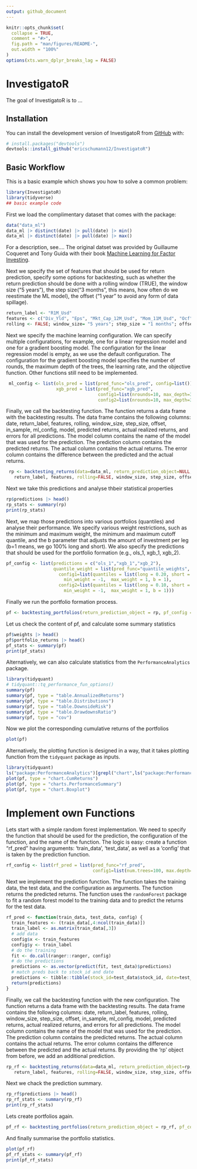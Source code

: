 ```yaml
---
output: github_document
---
```


<!-- README.md is generated from README.Rmd. Please edit that file -->

```r
knitr::opts_chunk$set(
  collapse = TRUE,
  comment = "#>",
  fig.path = "man/figures/README-",
  out.width = "100%"
)
options(xts.warn_dplyr_breaks_lag = FALSE)
```

# InvestigatoR

<!-- badges: start -->
<!-- badges: end -->

The goal of InvestigatoR is to ...

## Installation

You can install the development version of InvestigatoR from [GitHub](https://github.com/) with:

``` r
# install.packages("devtools")
devtools::install_github("ericschumann12/InvestigatoR")
```

## Basic Workflow

This is a basic example which shows you how to solve a common problem:

```r
library(InvestigatoR)
library(tidyverse)
## basic example code
```

First we load the complimentary dataset that comes with the package:

```r
data("data_ml")
data_ml |> distinct(date) |> pull(date) |> min()
data_ml |> distinct(date) |> pull(date) |> max()
```

For a description, see.... The original datset was provided by Guillaume Coqueret and Tony Guida with their book [Machine Learning for Factor Investing](https://mlfactor.com).

Next we specify the set of features that should be used for return prediction, specify some options for backtesting, such as whether the return prediction should be done with a rolling window (TRUE), the window size ("5 years"), the step size("3 months", this means, how often do we reestimate the ML model), the offset ("1 year" to avoid any form of data spillage).

```r
return_label <- "R1M_Usd"
features <- c("Div_Yld", "Eps", "Mkt_Cap_12M_Usd", "Mom_11M_Usd", "Ocf", "Pb", "Vol1Y_Usd")
rolling <- FALSE; window_size= "5 years"; step_size = "1 months"; offset = "1 month"; in_sample = TRUE
```

Next we specify the machine learning configuration. We can specify multiple configurations, for example, one for a linear regression model and one for a gradient boosting model. The configuration for the linear regression model is empty, as we use the default configuration. The configuration for the gradient boosting model specifies the number of rounds, the maximum depth of the trees, the learning rate, and the objective function. Other functions still need to be implemented.

```r
 ml_config <- list(ols_pred = list(pred_func="ols_pred", config=list()),
                   xgb_pred = list(pred_func="xgb_pred", 
                                   config1=list(nrounds=10, max_depth=3, eta=0.3, objective="reg:squarederror"),
                                   config2=list(nrounds=10, max_depth=3, eta=0.1, objective="reg:squarederror")))
```

Finally, we call the backtesting function. The function returns a data frame with the backtesting results. The data frame contains the following columns: date, return_label, features, rolling, window_size, step_size, offset, in_sample, ml_config, model, predicted returns, actual realized returns, and errors for all predictions. The model column contains the name of the model that was used for the prediction. The prediction column contains the predicted returns. The actual column contains the actual returns. The error column contains the difference between the predicted and the actual returns.

```r
 rp <- backtesting_returns(data=data_ml, return_prediction_object=NULL,
   return_label, features, rolling=FALSE, window_size, step_size, offset, in_sample, ml_config, append=FALSE, num_cores=NULL)
```

Next we take this predictions and analyse thbeir statistical properties

```r
rp$predictions |> head()
rp_stats <- summary(rp)
print(rp_stats)
```

Next, we map those predictions into various portfolios (quantiles) and analyse their performance. We specify various weight restrictions, such as the minimum and maximum weight, the minimum and maximum cutoff quantile, and the b parameter that adjusts the amount of investment per leg (b=1 means, we go 100% long and short). We also specify the predictions that should be used for the portfolio formation (e.g., ols_1, xgb_1, xgb_2). 


```r
pf_config <- list(predictions = c("ols_1","xgb_1","xgb_2"),
                  quantile_weight = list(pred_func="quantile_weights",
                    config1=list(quantiles = list(long = 0.20, short = 0.20),allow_short_sale = FALSE,
                      min_weight = -1,  max_weight = 1, b = 1),
                    config2=list(quantiles = list(long = 0.10, short = 0.10),allow_short_sale = FALSE,
                      min_weight = -1,  max_weight = 1, b = 1)))
```

Finally we run the portfolio formation process.

```r
pf <- backtesting_portfolios(return_prediction_object = rp, pf_config = pf_config)
```
Let us check the content of pf, and calculate some summary statistics

```r
pf$weights |> head()
pf$portfolio_returns |> head()
pf_stats <- summary(pf)
print(pf_stats)
```

Alternatively, we can also calculate statistics from the `PerformanceAnalytics` package.


```r
library(tidyquant)
# tidyquant::tq_performance_fun_options()
summary(pf)
summary(pf, type = "table.AnnualizedReturns")
summary(pf, type = "table.Distributions")
summary(pf, type = "table.DownsideRisk")
summary(pf, type = "table.DrawdownsRatio")
summary(pf, type = "cov")
```


Now we plot the corresponding cumulative returns of the portfolios

```r
plot(pf)
```

Alternatively, the plotting function is designed in  a way, that it takes plotting function from the `tidyquant` package as inputs. 

```r
library(tidyquant)
ls("package:PerformanceAnalytics")[grepl("chart",ls("package:PerformanceAnalytics"))]
plot(pf, type = "chart.CumReturns")
plot(pf, type = "charts.PerformanceSummary")
plot(pf, type = "chart.Boxplot")
```

# Implement own Functions

Lets start with a simple random forest implementation. We need to specify the function that should be used for the prediction, the configuration of the function, and the name of the function. The logic is easy: create a function "rf_pred" having arguments: 'train_data', 'test_data', as well as a 'config' that is taken by the prediction function.

```r
rf_config <- list(rf_pred = list(pred_func="rf_pred", 
                                 config1=list(num.trees=100, max.depth=3, mtry=3)))
```

Next we implement the prediction function. The function takes the training data, the test data, and the configuration as arguments. The function returns the predicted returns. The function uses the `randomForest` package to fit a random forest model to the training data and to predict the returns for the test data.

```r
rf_pred <- function(train_data, test_data, config) {
  train_features <- (train_data[,4:ncol(train_data)])
  train_label <- as.matrix(train_data[,3])
  # add data
  config$x <- train_features
  config$y <- train_label
  # do the training
  fit <- do.call(ranger::ranger, config)
  # do the predictions
  predictions <- as.vector(predict(fit, test_data)$predictions)
  # match preds back to stock_id and date
  predictions <- tibble::tibble(stock_id=test_data$stock_id, date=test_data$date, pred_return=predictions)
  return(predictions)
}
```

Finally, we call the backtesting function with the new configuration. The function returns a data frame with the backtesting results. The data frame contains the following columns: date, return_label, features, rolling, window_size, step_size, offset, in_sample, ml_config, model, predicted returns, actual realized returns, and errors for all predictions. The model column contains the name of the model that was used for the prediction. The prediction column contains the predicted returns. The actual column contains the actual returns. The error column contains the difference between the predicted and the actual returns. By providing the 'rp' object from before, we add an additional prediction.

```r
rp_rf <- backtesting_returns(data=data_ml, return_prediction_object=rp,
   return_label, features, rolling=FALSE, window_size, step_size, offset, in_sample, rf_config, append=FALSE, num_cores=NULL)
```
Next we chack the prediction summary.

```r
rp_rf$predictions |> head()
rp_rf_stats <- summary(rp_rf)
print(rp_rf_stats)
```

Lets create portfolios again.

```r
pf_rf <- backtesting_portfolios(return_prediction_object = rp_rf, pf_config = pf_config)
```

And finally summarise the portfolio statistics.

```r
plot(pf_rf)
pf_rf_stats <- summary(pf_rf)
print(pf_rf_stats)
```
